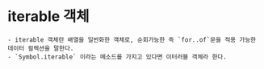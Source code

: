 # iterable 객체
    - iterable 객체란 배열을 일반화한 객체로, 순회가능한 즉 `for..of`문을 적용 가능한 데이터 컬렉션을 말한다.  
    - `Symbol.iterable` 이라는 메소드를 가지고 있다면 이터러블 객체라 한다.
